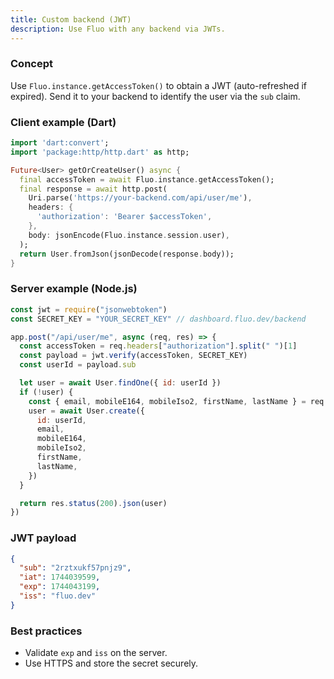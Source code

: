 ```yaml
---
title: Custom backend (JWT)
description: Use Fluo with any backend via JWTs.
---
```


### Concept

Use `Fluo.instance.getAccessToken()` to obtain a JWT (auto-refreshed if expired). Send it to your backend to identify the user via the `sub` claim.

### Client example (Dart)

```dart
import 'dart:convert';
import 'package:http/http.dart' as http;

Future<User> getOrCreateUser() async {
  final accessToken = await Fluo.instance.getAccessToken();
  final response = await http.post(
    Uri.parse('https://your-backend.com/api/user/me'),
    headers: {
      'authorization': 'Bearer $accessToken',
    },
    body: jsonEncode(Fluo.instance.session.user),
  );
  return User.fromJson(jsonDecode(response.body));
}
```

### Server example (Node.js)

```js
const jwt = require("jsonwebtoken")
const SECRET_KEY = "YOUR_SECRET_KEY" // dashboard.fluo.dev/backend

app.post("/api/user/me", async (req, res) => {
  const accessToken = req.headers["authorization"].split(" ")[1]
  const payload = jwt.verify(accessToken, SECRET_KEY)
  const userId = payload.sub

  let user = await User.findOne({ id: userId })
  if (!user) {
    const { email, mobileE164, mobileIso2, firstName, lastName } = req.body
    user = await User.create({
      id: userId,
      email,
      mobileE164,
      mobileIso2,
      firstName,
      lastName,
    })
  }

  return res.status(200).json(user)
})
```

### JWT payload

```json
{
  "sub": "2rztxukf57pnjz9",
  "iat": 1744039599,
  "exp": 1744043199,
  "iss": "fluo.dev"
}
```

### Best practices

- Validate `exp` and `iss` on the server.
- Use HTTPS and store the secret securely.
